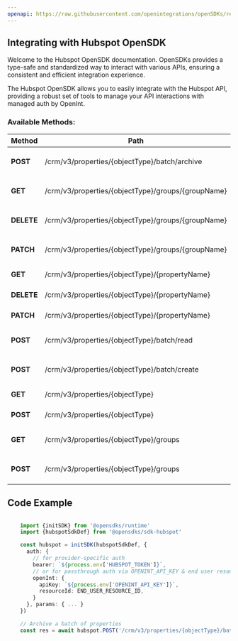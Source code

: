 ```yaml
---
openapi: https://raw.githubusercontent.com/openintegrations/openSDKs/refs/heads/main/sdks/sdk-hubspot/hubspot_crm_properties.oas.json
---
```


## Integrating with Hubspot OpenSDK 

Welcome to the Hubspot OpenSDK documentation. OpenSDKs provides a type-safe and standardized way to interact with various APIs, ensuring a consistent and efficient integration experience.

The Hubspot OpenSDK allows you to easily integrate with the Hubspot API, providing a robust set of tools to manage your API interactions with managed auth by OpenInt. 

### Available Methods:

| Method | Path | Description |
|--------|------|-------------|
| **POST** | /crm/v3/properties/{objectType}/batch/archive | Archive a batch of properties
| **GET** | /crm/v3/properties/{objectType}/groups/{groupName} | Read a property group
| **DELETE** | /crm/v3/properties/{objectType}/groups/{groupName} | Archive a property group
| **PATCH** | /crm/v3/properties/{objectType}/groups/{groupName} | Update a property group
| **GET** | /crm/v3/properties/{objectType}/{propertyName} | Read a property
| **DELETE** | /crm/v3/properties/{objectType}/{propertyName} | Archive a property
| **PATCH** | /crm/v3/properties/{objectType}/{propertyName} | Update a property
| **POST** | /crm/v3/properties/{objectType}/batch/read | Read a batch of properties
| **POST** | /crm/v3/properties/{objectType}/batch/create | Create a batch of properties
| **GET** | /crm/v3/properties/{objectType} | Read all properties
| **POST** | /crm/v3/properties/{objectType} | Create a property
| **GET** | /crm/v3/properties/{objectType}/groups | Read all property groups
| **POST** | /crm/v3/properties/{objectType}/groups | Create a property group


## Code Example

```typescript

    import {initSDK} from '@opensdks/runtime'
    import {hubspotSdkDef} from '@opensdks/sdk-hubspot'

    const hubspot = initSDK(hubspotSdkDef, {
      auth: {
        // for provider-specific auth
        bearer: `${process.env['HUBSPOT_TOKEN']}`,
        // or for passthrough auth via OPENINT_API_KEY & end user resourceId
        openInt: {
          apiKey: `${process.env['OPENINT_API_KEY']}`,
          resourceId: END_USER_RESOURCE_ID,
        }
      }, params: { ... }
    })

    // Archive a batch of properties
    const res = await hubspot.POST('/crm/v3/properties/{objectType}/batch/archive')
```
